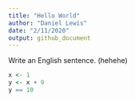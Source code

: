 ```yaml
---
title: "Hello World"
author: "Daniel Lewis"
date: "2/11/2020"
output: github_document
---
```


Write an English sentence. (hehehe)

```r
x <- 1
y <- x + 9
y == 10
```

